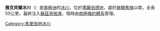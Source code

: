 {{coord|77|44|S|148|17|W|type:glacier_region:AQ_source:GNIS|display=title}}

'''雅克貝爾冰川'''（{{lang-en|Jacobel Glacier}}）是[[南極洲|南極洲]]的[[冰川|冰川]]，位於[[瑪麗伯德地|瑪麗伯德地]]，處於[[赫爾希嶺|赫爾希嶺]]以南，全長50公里，最終注入[[蘇茲貝格灣|蘇茲貝格灣]]，現時由[[南極條約體系|南極條約體系]]管理。

{{DEFAULTSORT:Jacobel Glacier}}
[[Category:馬里伯地冰川|Category:馬里伯地冰川]]


{{MarieByrdLand-geo-stub}}